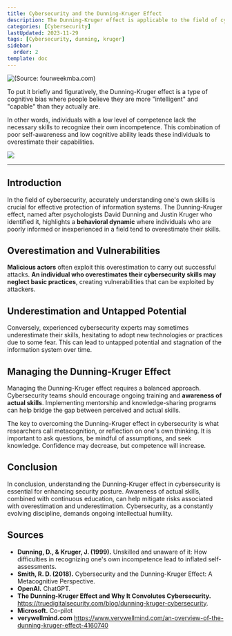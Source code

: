 ---
title: Cybersecurity and the Dunning-Kruger Effect
description: The Dunning-Kruger effect is applicable to the field of cybersecurity and represents a threat to businesses.
categories: [Cybersecurity]
lastUpdated: 2023-11-29
tags: [Cybersecurity, dunning, kruger]
sidebar:
  order: 2
template: doc
---

![(Source: fourweekmba.com)](../../../assets/misc/cybersecurite_dunning_kruger/dunning-kruger.webp)

To put it briefly and figuratively, the Dunning-Kruger effect is a type of cognitive bias where people believe they are more "intelligent" and "capable" than they actually are. 

In other words, individuals with a low level of competence lack the necessary skills to recognize their own incompetence. This combination of poor self-awareness and low cognitive ability leads these individuals to overestimate their capabilities.

![](../../../assets/misc/cybersecurite_dunning_kruger/salt.gif)

---

## Introduction

In the field of cybersecurity, accurately understanding one's own skills is crucial for effective protection of information systems. The Dunning-Kruger effect, named after psychologists David Dunning and Justin Kruger who identified it, highlights a **behavioral dynamic** where individuals who are poorly informed or inexperienced in a field tend to overestimate their skills.

## Overestimation and Vulnerabilities

**Malicious actors** often exploit this overestimation to carry out successful attacks. **An individual who overestimates their cybersecurity skills may neglect basic practices**, creating vulnerabilities that can be exploited by attackers.

## Underestimation and Untapped Potential

Conversely, experienced cybersecurity experts may sometimes underestimate their skills, hesitating to adopt new technologies or practices due to some fear. This can lead to untapped potential and stagnation of the information system over time.

## Managing the Dunning-Kruger Effect

Managing the Dunning-Kruger effect requires a balanced approach. Cybersecurity teams should encourage ongoing training and **awareness of actual skills**. Implementing mentorship and knowledge-sharing programs can help bridge the gap between perceived and actual skills.

The key to overcoming the Dunning-Kruger effect in cybersecurity is what researchers call metacognition, or reflection on one's own thinking. It is important to ask questions, be mindful of assumptions, and seek knowledge. Confidence may decrease, but competence will increase.

## Conclusion

In conclusion, understanding the Dunning-Kruger effect in cybersecurity is essential for enhancing security posture. Awareness of actual skills, combined with continuous education, can help mitigate risks associated with overestimation and underestimation. Cybersecurity, as a constantly evolving discipline, demands ongoing intellectual humility.

## Sources

- **Dunning, D., & Kruger, J. (1999).** Unskilled and unaware of it: How difficulties in recognizing one's own incompetence lead to inflated self-assessments.
- **Smith, R. D. (2018).** Cybersecurity and the Dunning-Kruger Effect: A Metacognitive Perspective.
- **OpenAI.** ChatGPT.
- **The Dunning-Kruger Effect and Why It Convolutes Cybersecurity.** https://truedigitalsecurity.com/blog/dunning-kruger-cybersecurity.
- **Microsoft.** Co-pilot
- **verywellmind.com** https://www.verywellmind.com/an-overview-of-the-dunning-kruger-effect-4160740